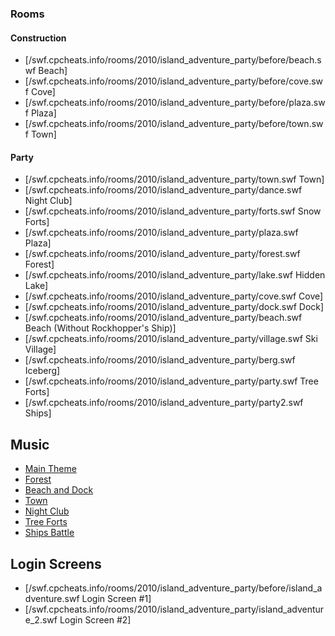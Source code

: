 

===Rooms===
====Construction====
*[/swf.cpcheats.info/rooms/2010/island_adventure_party/before/beach.swf Beach]
*[/swf.cpcheats.info/rooms/2010/island_adventure_party/before/cove.swf Cove]
*[/swf.cpcheats.info/rooms/2010/island_adventure_party/before/plaza.swf Plaza]
*[/swf.cpcheats.info/rooms/2010/island_adventure_party/before/town.swf Town]

====Party====
*[/swf.cpcheats.info/rooms/2010/island_adventure_party/town.swf Town]
*[/swf.cpcheats.info/rooms/2010/island_adventure_party/dance.swf Night Club]
*[/swf.cpcheats.info/rooms/2010/island_adventure_party/forts.swf Snow Forts]
*[/swf.cpcheats.info/rooms/2010/island_adventure_party/plaza.swf Plaza]
*[/swf.cpcheats.info/rooms/2010/island_adventure_party/forest.swf Forest]
*[/swf.cpcheats.info/rooms/2010/island_adventure_party/lake.swf Hidden Lake]
*[/swf.cpcheats.info/rooms/2010/island_adventure_party/cove.swf Cove]
*[/swf.cpcheats.info/rooms/2010/island_adventure_party/dock.swf Dock]
*[/swf.cpcheats.info/rooms/2010/island_adventure_party/beach.swf Beach (Without Rockhopper's Ship)]
*[/swf.cpcheats.info/rooms/2010/island_adventure_party/village.swf Ski Village]
*[/swf.cpcheats.info/rooms/2010/island_adventure_party/berg.swf Iceberg]
*[/swf.cpcheats.info/rooms/2010/island_adventure_party/party.swf Tree Forts]
*[/swf.cpcheats.info/rooms/2010/island_adventure_party/party2.swf Ships]

==Music==
*[[Media:Music291.swf|Main Theme]]
*[[Media:Music290.swf|Forest]]
*[[Media:Music41.swf|Beach and Dock]]
*[[Media:Music268.swf|Town]]
*[[Media:Music269.swf|Night Club]]
*[[Media:Music267.swf|Tree Forts]]
*[[Media:Music289.swf|Ships Battle]]

==Login Screens==
*[/swf.cpcheats.info/rooms/2010/island_adventure_party/before/island_adventure.swf Login Screen #1]
*[/swf.cpcheats.info/rooms/2010/island_adventure_party/island_adventure_2.swf Login Screen #2]
{{Parties}}

